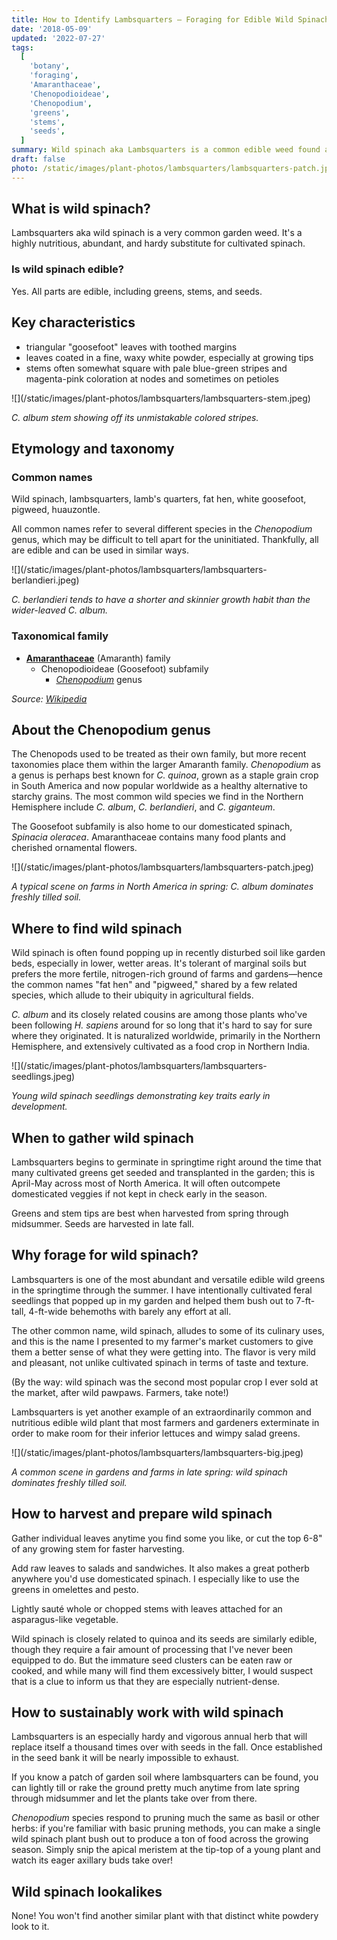 ```yaml
---
title: How to Identify Lambsquarters — Foraging for Edible Wild Spinach Greens
date: '2018-05-09'
updated: '2022-07-27'
tags:
  [
    'botany',
    'foraging',
    'Amaranthaceae',
    'Chenopodioideae',
    'Chenopodium',
    'greens',
    'stems',
    'seeds',
  ]
summary: Wild spinach aka Lambsquarters is a common edible weed found all around the world and featured in Mexican and Indian cuisine.
draft: false
photo: /static/images/plant-photos/lambsquarters/lambsquarters-patch.jpeg
---
```



<div className="rounded-lg bg-gray-100 p-4 dark:bg-gray-800">
  <TOCInline toc={props.toc} toHeading={3} asDisclosure />
</div>

## What is wild spinach?

Lambsquarters aka wild spinach is a very common garden weed.
It's a highly nutritious, abundant, and hardy substitute for cultivated spinach.

### Is wild spinach edible?

Yes. All parts are edible, including greens, stems, and seeds.

## Key characteristics

- triangular "goosefoot" leaves with toothed margins
- leaves coated in a fine, waxy white powder, especially at growing tips
- stems often somewhat square with pale blue-green stripes and
  magenta-pink coloration at nodes and sometimes on petioles

<div className="bg-gray-100 dark:bg-gray-800 p-4 rounded-lg">
![](/static/images/plant-photos/lambsquarters/lambsquarters-stem.jpeg)

_C. album stem showing off its unmistakable colored stripes._

</div>

## Etymology and taxonomy

### Common names

Wild spinach, lambsquarters, lamb's quarters, fat hen, white goosefoot, pigweed, huauzontle.

All common names refer to several different species in the _Chenopodium_ genus, which may be difficult to tell apart for the uninitiated.
Thankfully, all are edible and can be used in similar ways.

<div className="bg-gray-100 dark:bg-gray-800 p-4 rounded-lg">
![](/static/images/plant-photos/lambsquarters/lambsquarters-berlandieri.jpeg)

_C. berlandieri tends to have a shorter and skinnier growth habit than the wider-leaved C. album._

</div>

### Taxonomical family

- [**Amaranthaceae**](/tags/amaranthaceae/) (Amaranth) family
  - Chenopodioideae (Goosefoot) subfamily
    - [_Chenopodium_](/tags/chenopodium/) genus

_Source: [Wikipedia](https://en.wikipedia.org/wiki/Chenopodium)_

## About the Chenopodium genus

The Chenopods used to be treated as their own family, but more recent taxonomies place them within the larger Amaranth family.
_Chenopodium_ as a genus is perhaps best known for _C. quinoa_, grown as a staple grain crop in South America and now popular worldwide as a healthy alternative to starchy grains.
The most common wild species we find in the Northern Hemisphere include _C. album_, _C. berlandieri_, and _C. giganteum_.

The Goosefoot subfamily is also home to our domesticated spinach, _Spinacia oleracea_.
Amaranthaceae contains many food plants and cherished ornamental flowers.

<div className="bg-gray-100 dark:bg-gray-800 p-4 rounded-lg">
![](/static/images/plant-photos/lambsquarters/lambsquarters-patch.jpeg)

_A typical scene on farms in North America in spring: C. album dominates freshly tilled soil._

</div>

## Where to find wild spinach

Wild spinach is often found popping up in recently disturbed soil like garden beds, especially in lower, wetter areas.
It's tolerant of marginal soils but prefers the more fertile, nitrogen-rich ground of farms and gardens—hence the common names "fat hen" and "pigweed," shared by a few related species, which allude to their ubiquity in agricultural fields.

_C. album_ and its closely related cousins are among those plants who've been following _H. sapiens_ around for so long that it's hard to say for sure where they originated.
It is naturalized worldwide, primarily in the Northern Hemisphere, and extensively cultivated as a food crop in Northern India.

<div className="bg-gray-100 dark:bg-gray-800 p-4 rounded-lg">
![](/static/images/plant-photos/lambsquarters/lambsquarters-seedlings.jpeg)

_Young wild spinach seedlings demonstrating key traits early in development._

</div>

## When to gather wild spinach

Lambsquarters begins to germinate in springtime right around the time that many cultivated greens get seeded and transplanted in the garden; this is April-May across most of North America.
It will often outcompete domesticated veggies if not kept in check early in the season.

Greens and stem tips are best when harvested from spring through midsummer.
Seeds are harvested in late fall.

## Why forage for wild spinach?

Lambsquarters is one of the most abundant and versatile edible wild greens in the springtime through the summer. I have intentionally cultivated feral seedlings that popped up in my garden and helped them bush out to 7-ft-tall, 4-ft-wide behemoths with barely any effort at all.

The other common name, wild spinach, alludes to some of its culinary uses, and this is the name I presented to my farmer's market customers to give them a better sense of what they were getting into.
The flavor is very mild and pleasant, not unlike cultivated spinach in terms of taste and texture.

(By the way: wild spinach was the second most popular crop I ever sold at the market, after wild pawpaws.
Farmers, take note!)

Lambsquarters is yet another example of an extraordinarily common and nutritious edible wild plant that most farmers and gardeners exterminate in order to make room for their inferior lettuces and wimpy salad greens.

<div className="bg-gray-100 dark:bg-gray-800 p-4 rounded-lg">
![](/static/images/plant-photos/lambsquarters/lambsquarters-big.jpeg)

_A common scene in gardens and farms in late spring: wild spinach dominates freshly tilled soil._

</div>

## How to harvest and prepare wild spinach

Gather individual leaves anytime you find some you like, or cut the top 6-8" of any growing stem for faster harvesting.

Add raw leaves to salads and sandwiches.
It also makes a great potherb anywhere you'd use domesticated spinach.
I especially like to use the greens in omelettes and pesto.

Lightly sauté whole or chopped stems with leaves attached for an asparagus-like vegetable.

Wild spinach is closely related to quinoa and its seeds are similarly edible, though they require a fair amount of processing that I've never been equipped to do.
But the immature seed clusters can be eaten raw or cooked, and while many will find them excessively bitter, I would suspect that is a clue to inform us that they are especially nutrient-dense.

## How to sustainably work with wild spinach

Lambsquarters is an especially hardy and vigorous annual herb that will replace itself a thousand times over with seeds in the fall.
Once established in the seed bank it will be nearly impossible to exhaust.

If you know a patch of garden soil where lambsquarters can be found, you can lightly till or rake the ground pretty much anytime from late spring through midsummer and let the plants take over from there.

_Chenopodium_ species respond to pruning much the same as basil or other herbs: if you're familiar with basic pruning methods, you can make a single wild spinach plant bush out to produce a ton of food across the growing season.
Simply snip the apical meristem at the tip-top of a young plant and watch its eager axillary buds take over!

## Wild spinach lookalikes

None!
You won't find another similar plant with that distinct white powdery look to it.

<BookCTA />
